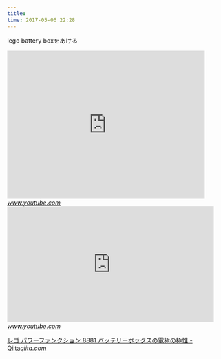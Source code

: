 ```yaml
---
title: 
time: 2017-05-06 22:28
---
```


lego battery boxをあける

<iframe width="459" height="344" src="https://www.youtube.com/embed/QJtt5_XaYKM?feature=oembed" frameborder="0" allowfullscreen></iframe><cite class="hatena-citation"><a href="https://www.youtube.com/watch?v=QJtt5_XaYKM">www.youtube.com</a></cite>

<iframe width="480" height="270" src="https://www.youtube.com/embed/uw3exu_3qD0?feature=oembed" frameborder="0" allowfullscreen></iframe><cite class="hatena-citation"><a href="https://www.youtube.com/watch?v=uw3exu_3qD0">www.youtube.com</a></cite>

[レゴ パワーファンクション 8881 バッテリーボックスの電極の極性 - Qiita](http://qiita.com/chi9rin/items/0c01c18c5048c64ffb0c)<cite class="hatena-citation"><a href="http://qiita.com/chi9rin/items/0c01c18c5048c64ffb0c">qiita.com</a></cite>
